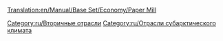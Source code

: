 [[Translation:en/Manual/Base Set/Economy/Paper Mill]]

{{ru/Промышленность| имя=Бумажная фабрика
| Изображение=Papermill.png
| Климат=[[ru/Manual/Климат#Субарктический|Субарктический]]
| Принимает=[[ru/Manual/Base Set/Economy/Древесина|Древесина]]
| Производит=[[ru/Manual/Base Set/Economy/Бумага|Бумага]]
| Примечания=отсутствует в других [[ru/Manual/Климат|климатах]]
}}

{{ru/Navbox Промышленность}}

[[Category:ru/Вторичные отрасли]]
[[Category:ru/Отрасли субарктического климата]]